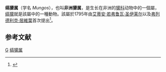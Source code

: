 {{Automatic taxobox
| taxon = Mungos
| authority = 
| image = Mongoose.jpg
| image_caption = [[缟獴|缟獴]]
| subdivision_ranks = [[種|種]]
| subdivision = 
* [[缟獴|缟獴]] ''M.mungo ''
}}
'''缟獴属'''（学名 ''Mungos''），也叫'''非洲獴属'''，是生长在非洲的[[獴科|獴科]]动物中的一個屬，[[缟獴|缟獴]]就是該屬中的一種動物。該屬於1795年由[[艾蒂安·若弗鲁瓦·圣伊莱尔|艾蒂安·若弗鲁瓦·圣伊莱尔]]以及[[弗列德利克·居維葉|弗列德利克·居維葉]]首次提出<ref>{{cite book |author1=Geoffroy, E. |author2=Cuvier, F. |name-list-style=amp |year=1795 |chapter=Mémoire sur une nouvelle division des Mammifères, et sur Ies principes qui doivent servir de base dans cette sorte de travail, lu à la société d'Histoire naturelle, le premier floréal de l'an troisième |chapter-url=https://archive.org/details/magazinencyclop12pari/page/187/mode/2up |pages=164–189 |title=Magasin Encyclopédique : ou journal des sciences, des lettres et des arts |volume=Tome second |editor1=Millin |editor2=Noel |editor3=Warens |publisher=I'lmprimerie du Magazin Encyclopédique |location=Paris}}</ref>。

==参考文献==
{{reflist}}

{{taxonbar}}
[[Category:獴科|G]]
[[Category:缟獴属|]]